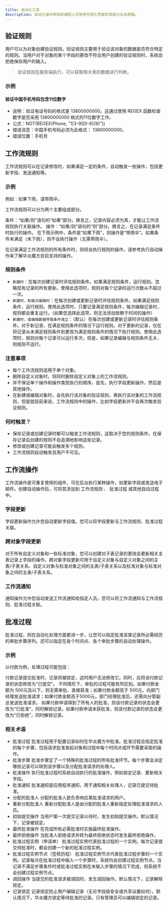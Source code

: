 ```yaml
---
title: 自动化工具
description: 自动化操作帮助非编程人员使用可视化界面实现部分业务逻辑。
---
```


## 验证规则

用户可以为对象创建验证规则。验证规则主要用于验证该对象的数据是否符合特定的规则。当用户对于对象的某个字段的更改不符合用户创建的验证规则时，系统会拒绝保存用户的输入。

> 验证规则在服务端执行，可以获取相关表的数据进行判断。

### 示例

#### 验证中国手机号码包含11位数字

- 说明：验证电话号码的格式是 13800000000。这通过使用 REGEX 函数检查数字是否采用 13800000000 格式的11位数字工作。
- 公式：NOT(REGEX(Phone, "1[3-9][0-9]{9}"))
- 错误消息：中国手机号码必须为此格式： 13800000000。
- 错误位置：手机号

## 工作流规则

工作流规则可以在记录修改时，如果满足一定的条件，自动触发一些操作，包括更新字段、发送通知等。

### 示例

例如：如果下雨，请带雨伞。

工作流规则可以分为两个主要组成部分。

条件：“如果/则”语句的“如果”部分。换言之，记录内容必须为真，才能让工作流规则执行关联操作。
操作：“如果/则”语句的“则”部分。换言之，在记录满足条件时执行的操作。
在下雨示例中，条件是“如果下雨”，则操作是“带雨伞”。如果条件未满足（未下雨），则不会执行操作（无需带雨伞）。

在记录满足工作流规则的所有条件时，则将会执行规则的操作，请参考执行自动操作来了解华炎魔方目前支持的操作。

### 规则条件

- `新建时`：在每次创建记录时评估规则条件。如果满足规则条件，运行规则。忽略现有记录的所有更新。使用此选项时，规则对每个记录的运行次数从不超过一次。
- `新建时，和每次编辑时`：在每次创建或更新记录时评估规则条件。如果满足规则条件，运行规则。使用此选项时，只要记录满足规则条件，每次编辑记录时，规则都会重复运行。（如果您选择此选项，则无法添加依赖于时间的操作）
- `新建时，或编辑数据导致条件成立`：（默认）在每次创建或更新记录时评估规则条件。对于新记录，在满足规则条件的情况下运行规则。对于更新的记录，仅在将记录从未满足规则条件到更改为满足规则条件的情况下执行规则。使用此选项时，规则对每个记录可以运行多次，但是，如果记录编辑与规则条件无关，则规则不运行。

### 注意事项

- 每个工作流规则适用于单个对象。
- 删除自定义对象时，将同时删除自定义对象上的工作流规则。
- 并不保证单个操作和操作类型执行的顺序。首先，执行字段更新操作，然后是其他操作。
- 在新建或编辑对象时，会先执行该对象的验证规则，再执行该对象的工作流规则，但是就目前来说，工作流规则中的操作，比如字段更新并不会再次触发验证规则。

### 何时触发？

- 保存记录或创建记录时都可以触发工作流规则，这取决于您的规则条件。在保存记录后创建的规则不会追溯地影响这些记录。
- 修改或创建记录可能会触发多个规则。
- 工作流规则自动触发且用户不可见。

## 工作流操作 

工作流操作是可重复使用的组件，可在后台执行某种操作，如更新字段或发送电子邮件。创建自动操作后，可将其添加到 工作流规则 、 批准过程 或其他自动过程中。

### 字段更新

字段更新操作允许您自动更新字段值。您可以将字段更新与工作流规则、批准过程关联。

### 跨对象字段更新

对于所有自定义对象和一些标准对象，您可以创建对子表记录的更改会更新相关主表记录上字段的操作。跨对象字段更新可用于自定义对象与自定义对象之间的主表/子表关系、自定义对象与标准对象之间的主表/子表关系以及标准对象与标准对象之间的主表/子表关系。

### 工作流通知

通知操作允许您自动发送工作流通知给指定人员。您可以将工作流通知与工作流规则、批准过程关联。

## 批准过程

批准过程，则在自动化处理方面更进一步，让您可以指定批准该类记录所必需经历的审批步骤序列。还可以指定在各个时间点、各个审批步骤的自动处理操作。

### 示例

以付款为例，处理过程可能包括：

付款记录提交批准时，记录将被锁定，这时用户无法修改它。同时，应将该付款记录的状态修改为“已提交”。
不同情形下，审批的过程可能有所区别。如果付款金额为 500元及以下，则无需审批、直接获准；如果付款金额高于 500元，向部门经理发送批准请求；如果付款金额高于5000元，部门经理批准后，还需向分管副总发送批准请求。
如果付款申请得到了所有人的批准，则该付款记录的状态会更改为“已批准”，同时解锁记录。如果付款申请未获批准，则该付款记录的状态会更改为“已拒绝”，同时解锁记录。

### 相关术语

- 批准过程 批准过程用于配置记录如何在华炎魔方中批准。批准过程会指定批准的每个步骤，包括请求批准发起对象和过程中每个时间点或环节需要采取的操作。
- 批准步骤 批准步骤定了一个特殊的批准过程的所有批准环节。每个步骤会决定哪些记录可以转到该步骤以及分配批准请求的处理人。
- 批准操作 执行批准过程时系统自动执行的批准操作，例如锁定记录、更新相关字段。
- 批准通知 批准通知是应用程序通知，用于通知相关处理人，记录已提交待批准。
- 分配的批准人 分配的批准人是负责响应某批准请求的用户。
- 重新分配批准人 重新分配批准人是由分配的批准人重新指定处理批准请求的人员。
- 初始提交操作 当用户第一次提交记录以待时，发生初始提交操作。默认情况下，记录被锁定。
- 最终批准操作 在完成所有必需批准时实施最终批准操作。
- 最终拒绝操作 当批准人拒绝请求并转为最终拒绝状态时发生最终拒绝操作。
- 批准过程实例（申请单） 批准过程实例代表批准过程的一个实例。每次记录提交待批准时，都会创建一个新的批准过程实例。
- 批准过程实例节点（签核历程） 批准过程实例节点代表批准过程步骤的一个实例。记录每次在批准过程中输入一个步骤时，系统均会创建过程实例节点。当记录不满足步骤条件时或批准过程实例在未输入步骤的情况下完成，则系统不会创建过程实例节点。
- 调回操作 当提交的批准请求被调回时，发生调回操作。默认情况下，记录解除锁定。
- 记录锁定 记录锁定防止用户编辑记录（无论字段级安全或共享设置如何）。默认情况下，华炎魔方锁定等待批准的记录。只有管理员可以编辑锁定的记录。
